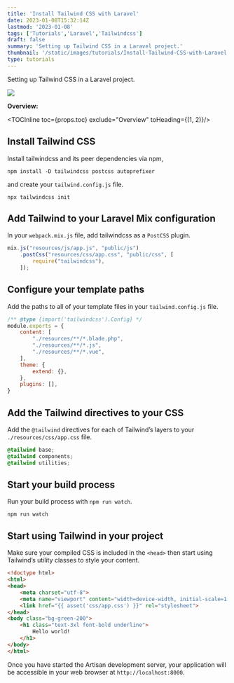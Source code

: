 ```yaml
---
title: 'Install Tailwind CSS with Laravel'
date: 2023-01-08T15:32:14Z
lastmod: '2023-01-08'
tags: ['Tutorials','Laravel','Tailwindcss']
draft: false
summary: 'Setting up Tailwind CSS in a Laravel project.'
thumbnail: '/static/images/tutorials/Install-Tailwind-CSS-with-Laravel.png'
type: tutorials
---
```


Setting up Tailwind CSS in a Laravel project.

![](/static/images/tutorials/Install-Tailwind-CSS-with-Laravel.png)

<b>Overview:</b>

<TOCInline toc={props.toc} exclude="Overview" toHeading={(1, 2)}/>

## Install Tailwind CSS

Install tailwindcss and its peer dependencies via npm,

```
npm install -D tailwindcss postcss autoprefixer
```
 and create your `tailwind.config.js` file.
```
npx tailwindcss init
```

## Add Tailwind to your Laravel Mix configuration

In your `webpack.mix.js` file, add tailwindcss as a `PostCSS` plugin.

```js
mix.js("resources/js/app.js", "public/js")
    .postCss("resources/css/app.css", "public/css", [
        require("tailwindcss"),
    ]);
```

## Configure your template paths
Add the paths to all of your template files in your `tailwind.config.js` file.

```js
/** @type {import('tailwindcss').Config} */
module.exports = {
    content: [
        "./resources/**/*.blade.php",
        "./resources/**/*.js",
        "./resources/**/*.vue",
    ],
    theme: {
        extend: {},
    },
    plugins: [],
}
```

## Add the Tailwind directives to your CSS
Add the `@tailwind` directives for each of Tailwind’s layers to your `./resources/css/app.css` file.

```css
@tailwind base;
@tailwind components;
@tailwind utilities;
```

## Start your build process
Run your build process with `npm run watch`.
```
npm run watch
```

## Start using Tailwind in your project
Make sure your compiled CSS is included in the `<head>` then start using Tailwind’s utility classes to style your content.

```html
<!doctype html>
<html>
<head>
    <meta charset="utf-8">
    <meta name="viewport" content="width=device-width, initial-scale=1.0">
    <link href="{{ asset('css/app.css') }}" rel="stylesheet">
</head>
<body class="bg-green-200">
    <h1 class="text-3xl font-bold underline">
        Hello world!
    </h1>
</body>
</html>
```

Once you have started the Artisan development server, your application will be accessible in your web browser at `http://localhost:8000`.